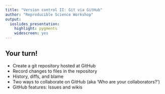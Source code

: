 ```yaml
---
title: "Version control II: Git via GitHub"
author: "Reproducible Science Workshop"
output:
  ioslides_presentation:
    highlight: pygments
    widescreen: yes
---
```


## Your turn!

- Create a git repository hosted at GitHub
- Record changes to files in the repository
- History, diffs, and blame
- Two ways to collaborate on GitHub (aka 'Who are your collaborators?')
- GitHub features: Issues and wikis
